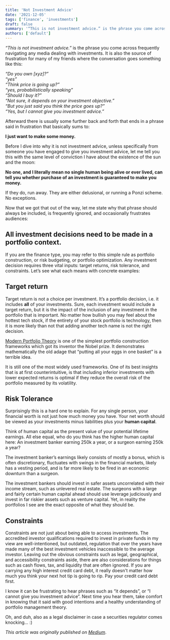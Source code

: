 ```yaml
---
title: 'Not Investment Advice'
date: '2021-12-05'
tags: ['finance', 'investments']
draft: false
summary: '“This is not investment advice.” is the phrase you come across frequently navigating any media dealing with investments.'
authors: ['default']
---
```


*“This is not investment advice.”* is the phrase you come across frequently navigating any media dealing with
investments. It is also the source of frustration for many of my friends where the conversation goes something like
this:

_“Do you own [xyz]?”_\
_“yes”_\
_“Think price is going up?”_\
_“yes, probabilistically speaking”_\
_“Should I buy it?”_\
_“Not sure, it depends on your investment objective.”_\
_“But you just said you think the price goes up?”_\
_“Yes, but I cannot give you investment advice.”_

Afterward there is usually some further back and forth that ends in a phrase said in frustration that basically sums to:

**I just want to make some money.**

Before I dive into why it is not investment advice, unless specifically from someone you have engaged to give you investment
advice, let me tell you this with the same level of conviction I have about the existence of the sun and the moon:

**No one, and I literally mean no single human being alive or ever lived, can tell you whether purchase of an
investment is guaranteed to make you money.**

If they do, run away. They are either delusional, or running a Ponzi scheme. No exceptions.

Now that we got that out of the way, let me state why that phrase should always be included, is frequently ignored,
and occasionally frustrates audiences:
## All investment decisions need to be made in a portfolio context.
If you are the finance type, you may refer to this simple rule as portfolio construction, or risk budgeting, or
portfolio optimization. Any investment decision requires three vital inputs: target returns, risk tolerance, and
constraints. Let’s see what each means with concrete examples:

## Target return

Target return is not a choice per investment. It’s a portfolio decision, i.e. it includes **all** of your investments.
Sure, each investment would include a target return, but it is the impact of the inclusion of any investment in the
portfolio that is important. No matter how bullish you may feel about the hottest tech stock, if the entirety of your stock portfolio is technology, then it is more likely than not that adding another tech name is not the right decision.

[Modern Portfolio Theory](https://en.wikipedia.org/wiki/Modern_portfolio_theory) is one of the simplest portfolio
construction frameworks which got its inventor the Nobel prize. It demonstrates mathematically the old adage that
“putting all your eggs in one basket” is a terrible idea.

It is still one of the most widely used frameworks. One of its best insights that is at first counterintuitive,
is that including inferior investments with lower expected returns is optimal if they reduce the overall risk of the portfolio measured by its volatility.

## Risk Tolerance

Surprisingly this is a hard one to explain. For any single person, your financial worth is not just how much money
you have. Your net worth should be viewed as your investments minus liabilities plus your **human capital**.

Think of human capital as the present value of your potential lifetime earnings. All else equal, who do you think
has the higher human capital here: An investment banker earning 250k a year, or a surgeon earning 250k a year?

The investment banker’s earnings likely consists of mostly a bonus, which is often discretionary, fluctuates with
swings in the financial markets, likely has a vesting period, and is far more likely to be fired in an economic
downturn than a surgeon.

The investment bankers should invest in safer assets uncorrelated with their income stream, such as unlevered real
estate. The surgeons with a large and fairly certain human capital ahead should use leverage judiciously and invest
in far riskier assets such as venture capital. Yet, in reality the portfolios I see are the exact opposite of what they should be.

## Constraints

Constraints are not just about being able to access investments. The accredited investor qualifications required to
invest in private funds in my view are well-intentioned, but outdated, regulation that over the years have made
many of the best investment vehicles inaccessible to the average investor. Leaving out the obvious constraints such as legal,
geographical, and accessibility constraints aside, there are also considerations for things such as cash flows, tax,
and liquidity that are often ignored. If you are carrying any high interest credit card debt, it really doesn't
matter how much you think your next hot tip is going to rip. Pay your credit card debt first.

I know it can be frustrating to hear phrases such as “it depends”, or “I cannot give you investment advice”.
Next time you hear them, take comfort in knowing that it said with good intentions and a healthy understanding of
portfolio management theory.

Oh, and duh, also as a legal disclaimer in case a securities regulator comes knocking… :)

_This article was originally published on [Medium](https://kavehtehrani.medium.com/not-investment-advice-1a37d8810221)_.



